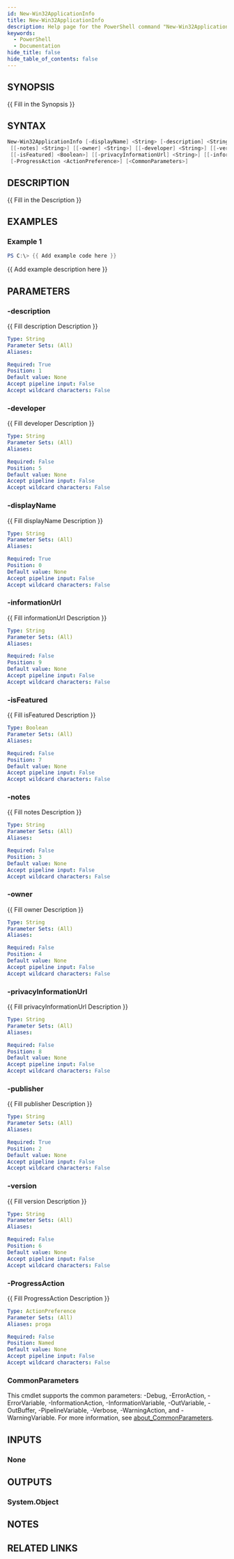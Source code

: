 ```yaml
---
id: New-Win32ApplicationInfo
title: New-Win32ApplicationInfo
description: Help page for the PowerShell command "New-Win32ApplicationInfo"
keywords:
  - PowerShell
  - Documentation
hide_title: false
hide_table_of_contents: false
---
```


## SYNOPSIS

\{\{ Fill in the Synopsis \}\}

## SYNTAX

```powershell
New-Win32ApplicationInfo [-displayName] <String> [-description] <String> [-publisher] <String>
 [[-notes] <String>] [[-owner] <String>] [[-developer] <String>] [[-version] <String>]
 [[-isFeatured] <Boolean>] [[-privacyInformationUrl] <String>] [[-informationUrl] <String>]
 [-ProgressAction <ActionPreference>] [<CommonParameters>]
```

## DESCRIPTION

\{\{ Fill in the Description \}\}

## EXAMPLES

### Example 1

```powershell
PS C:\> {{ Add example code here }}
```

\{\{ Add example description here \}\}

## PARAMETERS

### -description

\{\{ Fill description Description \}\}

```yaml
Type: String
Parameter Sets: (All)
Aliases:

Required: True
Position: 1
Default value: None
Accept pipeline input: False
Accept wildcard characters: False
```

### -developer

\{\{ Fill developer Description \}\}

```yaml
Type: String
Parameter Sets: (All)
Aliases:

Required: False
Position: 5
Default value: None
Accept pipeline input: False
Accept wildcard characters: False
```

### -displayName

\{\{ Fill displayName Description \}\}

```yaml
Type: String
Parameter Sets: (All)
Aliases:

Required: True
Position: 0
Default value: None
Accept pipeline input: False
Accept wildcard characters: False
```

### -informationUrl

\{\{ Fill informationUrl Description \}\}

```yaml
Type: String
Parameter Sets: (All)
Aliases:

Required: False
Position: 9
Default value: None
Accept pipeline input: False
Accept wildcard characters: False
```

### -isFeatured

\{\{ Fill isFeatured Description \}\}

```yaml
Type: Boolean
Parameter Sets: (All)
Aliases:

Required: False
Position: 7
Default value: None
Accept pipeline input: False
Accept wildcard characters: False
```

### -notes

\{\{ Fill notes Description \}\}

```yaml
Type: String
Parameter Sets: (All)
Aliases:

Required: False
Position: 3
Default value: None
Accept pipeline input: False
Accept wildcard characters: False
```

### -owner

\{\{ Fill owner Description \}\}

```yaml
Type: String
Parameter Sets: (All)
Aliases:

Required: False
Position: 4
Default value: None
Accept pipeline input: False
Accept wildcard characters: False
```

### -privacyInformationUrl

\{\{ Fill privacyInformationUrl Description \}\}

```yaml
Type: String
Parameter Sets: (All)
Aliases:

Required: False
Position: 8
Default value: None
Accept pipeline input: False
Accept wildcard characters: False
```

### -publisher

\{\{ Fill publisher Description \}\}

```yaml
Type: String
Parameter Sets: (All)
Aliases:

Required: True
Position: 2
Default value: None
Accept pipeline input: False
Accept wildcard characters: False
```

### -version

\{\{ Fill version Description \}\}

```yaml
Type: String
Parameter Sets: (All)
Aliases:

Required: False
Position: 6
Default value: None
Accept pipeline input: False
Accept wildcard characters: False
```

### -ProgressAction

\{\{ Fill ProgressAction Description \}\}

```yaml
Type: ActionPreference
Parameter Sets: (All)
Aliases: proga

Required: False
Position: Named
Default value: None
Accept pipeline input: False
Accept wildcard characters: False
```

### CommonParameters

This cmdlet supports the common parameters: -Debug, -ErrorAction, -ErrorVariable, -InformationAction, -InformationVariable, -OutVariable, -OutBuffer, -PipelineVariable, -Verbose, -WarningAction, and -WarningVariable. For more information, see [about_CommonParameters](http://go.microsoft.com/fwlink/?LinkID=113216).

## INPUTS

### None

## OUTPUTS

### System.Object

## NOTES

## RELATED LINKS
